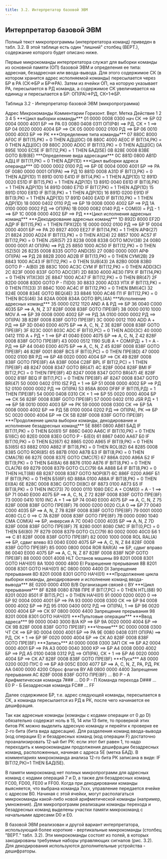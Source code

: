 ```yaml
---
title: 3.2. Интерпретатор базовой ЭВМ
---
```



## Интерпретатор базовой ЭВМ

Полный текст микропрограммы (интерпретатора команд) приведен в табл. 3.2. В этой таблице есть один "лишний" столбец (ВЕРТ.), содержание которого будет описано ниже.

Первые микрокоманды интерпретатора служат для выборки команды из основной памяти (ОП) базовой ЭВМ и определения ее типа: адресная, безадресная или ввода-вывода. Для этого содержимое СК (в котором хранится адрес исполняемой команды) пересылается через БР в РА (СК=>БР и БР=>РА). Затем из ячейки ОП, на которую указывает РА, пересылается в РД команда, а содержимое СК увеличивается на единицу и пересылается в БР: ОП(РА)=>РД, СК+1=>БР.

Таблица 3.2 - Интерпретатор базовой ЭВМ (микропрограмма)

<MyTable>
     <thead>
        <tr>
            <th>Адрес</th>
            <th colSpan="2">Микрокоманды</th>
            <th colSpan="2">Комментарии</th>
        </tr>
        <tr>
            <th></th>
            <th>Горизонт.</th>
            <th>Верт.</th>
            <th>Метка</th>
            <th>Действие</th>
        </tr>
        <tr>
            <th>1</th>
            <th>2</th>
            <th>3</th>
            <th>4</th>
            <th>5</th>
        </tr>
        <tr>
            <th colSpan="5">***Цикл выборки команды***</th>
        </tr>
    </thead>
    <tbody>
        <tr>
            <td>01</td>
            <td>0000 0008</td>
            <td>0300</td>
            <td>нач</td>
            <td>СК ==> БР</td>
        </tr>
        <tr>
            <td>02</td>
            <td>0004 0000</td>
            <td>4001</td>
            <td></td>
            <td>БР ==> РА</td>
        </tr>
        <tr>
            <td>03</td>
            <td>0080 0408</td>
            <td>0311</td>
            <td></td>
            <td>ОП(РФ) ==> РД, СК + 1 ==> БР</td>
        </tr>
        <tr>
            <td>04</td>
            <td>0020 0000</td>
            <td>4004</td>
            <td></td>
            <td>БР ==> СК</td>
        </tr>
        <tr>
            <td>05</td>
            <td>0000 0002</td>
            <td>0100</td>
            <td></td>
            <td>РД ==> БР</td>
        </tr>
        <tr>
            <td>06</td>
            <td>0010 0000</td>
            <td>4003</td>
            <td></td>
            <td>БР ==> РК</td>
        </tr>
        <tr>
            <td></td>
            <td></td>
            <td></td>
            <td></td>
            <td>***Определение типа команды***</td>
        </tr>
        <tr>
            <td>07</td>
            <td>880C 8000</td>
            <td>AF0C</td>
            <td></td>
            <td>IF BIT(15,PK) = 0 THEN АДЦ(0C)</td>
        </tr>
        <tr>
            <td>08</td>
            <td>880C 4000</td>
            <td>AE0C</td>
            <td></td>
            <td>IF BIT(14,PK) = 0 THEN АДЦ(0C)</td>
        </tr>
        <tr>
            <td>09</td>
            <td>880C 2000</td>
            <td>AD0C</td>
            <td></td>
            <td>IF BIT(13,PK) = 0 THEN АДЦ(0C)</td>
        </tr>
        <tr>
            <td>0A</td>
            <td>895E 1000</td>
            <td>EC5E</td>
            <td></td>
            <td>IF BIT(12,PK) = 1 THEN БАД(5Е)</td>
        </tr>
        <tr>
            <td>0B</td>
            <td>828E 0008</td>
            <td>83BE</td>
            <td></td>
            <td>GOTO B/B(8E)</td>
        </tr>
        <tr>
            <td></td>
            <td></td>
            <td></td>
            <td></td>
            <td>***Определение вида адресации***</td>
        </tr>
        <tr>
            <td>0C</td>
            <td>881D 0800</td>
            <td>AB1D</td>
            <td>АДЦ</td>
            <td>IF BIT(11,PK) = 0 THEN АДР(1D)</td>
        </tr>
        <tr>
            <td></td>
            <td></td>
            <td></td>
            <td></td>
            <td>***Цикл выборки адреса операнда***</td>
        </tr>
        <tr>
            <td>0D</td>
            <td>0000 0002</td>
            <td>0100</td>
            <td></td>
            <td>РД ==> БР</td>
        </tr>
        <tr>
            <td>0E</td>
            <td>0004 0000</td>
            <td>4001</td>
            <td></td>
            <td>БР ==> РА</td>
        </tr>
        <tr>
            <td>0F</td>
            <td>0080 0000</td>
            <td>0001</td>
            <td></td>
            <td>ОП(РА) ==> РД</td>
        </tr>
        <tr>
            <td>10</td>
            <td>881D 0008</td>
            <td>A31D</td>
            <td></td>
            <td>IF BIT(3,PK) = 0 THEN АДР(1D)</td>
        </tr>
        <tr>
            <td>11</td>
            <td>891D 0010</td>
            <td>E41D</td>
            <td></td>
            <td>IF BIT(4,PK) = 1 THEN АДР(1D)</td>
        </tr>
        <tr>
            <td>12</td>
            <td>891D 0020</td>
            <td>E51D</td>
            <td></td>
            <td>IF BIT(5,PK) = 1 THEN АДР(1D)</td>
        </tr>
        <tr>
            <td>13</td>
            <td>891D 0040</td>
            <td>E61D</td>
            <td></td>
            <td>IF BIT(6,PK) = 1 THEN АДР(1D)</td>
        </tr>
        <tr>
            <td>14</td>
            <td>891D 0080</td>
            <td>E71D</td>
            <td></td>
            <td>IF BIT(7,PK) = 1 THEN АДР(1D)</td>
        </tr>
        <tr>
            <td>15</td>
            <td>891D 0100</td>
            <td>E81D</td>
            <td></td>
            <td>IF BIT(8,PK) = 1 THEN АДР(1D)</td>
        </tr>
        <tr>
            <td>16</td>
            <td>891D 0200</td>
            <td>E91D</td>
            <td></td>
            <td>IF BIT(9,PK) = 1 THEN АДР(1D)</td>
        </tr>
        <tr>
            <td>17</td>
            <td>891D 0400</td>
            <td>EA1D</td>
            <td></td>
            <td>IF BIT(10,PK) = 1 THEN АДР(1D)</td>
        </tr>
        <tr>
            <td>18</td>
            <td>0000 0402</td>
            <td>0110</td>
            <td></td>
            <td>РД ==> БР</td>
        </tr>
        <tr>
            <td>19</td>
            <td>0008 0000</td>
            <td>4002</td>
            <td></td>
            <td>БР ==> РД</td>
        </tr>
        <tr>
            <td>1A</td>
            <td>0100 0000</td>
            <td>0002</td>
            <td></td>
            <td>РД ==> ОП(РА)</td>
        </tr>
        <tr>
            <td>1B</td>
            <td>0000 0082</td>
            <td>0140</td>
            <td></td>
            <td>РД + СОМ(0) = РД - 1 ==> БР</td>
        </tr>
        <tr>
            <td>1C</td>
            <td>0008 0000</td>
            <td>4002</td>
            <td></td>
            <td>БР ==> РД</td>
        </tr>
        <tr>
            <td></td>
            <td></td>
            <td></td>
            <td></td>
            <td>***Цикл исполнения адресных команд***</td>
        </tr>
        <tr>
            <td></td>
            <td></td>
            <td></td>
            <td></td>
            <td>***Декодирование адресных команд***</td>
        </tr>
        <tr>
            <td>1D</td>
            <td>892D 8000</td>
            <td>EF2D</td>
            <td>АДР</td>
            <td>IF BIT(15,PK) = 1 THEN ПРХ(2D)</td>
        </tr>
        <tr>
            <td>1E</td>
            <td>0000 0002</td>
            <td>0100</td>
            <td></td>
            <td>РД ==> БР</td>
        </tr>
        <tr>
            <td>1F</td>
            <td>0004 0000</td>
            <td>4001</td>
            <td></td>
            <td>БР ==> РА</td>
        </tr>
        <tr>
            <td></td>
            <td></td>
            <td></td>
            <td></td>
            <td></td>
        </tr>
        <tr>
            <td>20</td>
            <td>8927 4000</td>
            <td>EE27</td>
            <td></td>
            <td>IF BIT(14,PK) = 1 THEN АРФ(27)</td>
        </tr>
        <tr>
            <td>21</td>
            <td>8824 2000</td>
            <td>AD24</td>
            <td></td>
            <td>IF BIT(13,PK) = 0 THEN A1(24)</td>
        </tr>
        <tr>
            <td>22</td>
            <td>8857 1000</td>
            <td>AC57</td>
            <td></td>
            <td>IF BIT(12,PK) = 0 THEN JSR(57)</td>
        </tr>
        <tr>
            <td>23</td>
            <td>8238 0008</td>
            <td>8338</td>
            <td></td>
            <td>GOTO MOV(38)</td>
        </tr>
        <tr>
            <td>24</td>
            <td>0080 0000</td>
            <td>0001</td>
            <td>A1</td>
            <td>ОП(РА) ==> РД</td>
        </tr>
        <tr>
            <td>25</td>
            <td>8850 1000</td>
            <td>AC50</td>
            <td></td>
            <td>IF BIT(12,PK) = 0 THEN ISZ(50)</td>
        </tr>
        <tr>
            <td>26</td>
            <td>8235 0008</td>
            <td>8335</td>
            <td></td>
            <td>GOTO AND(35)</td>
        </tr>
        <tr>
            <td>27</td>
            <td>0080 0000</td>
            <td>0001</td>
            <td>АРФ</td>
            <td>ОП(РА) ==> РД</td>
        </tr>
        <tr>
            <td>28</td>
            <td>882B 2000</td>
            <td>AD2B</td>
            <td></td>
            <td>IF BIT(13,PK) = 0 THEN СУМ(2B)</td>
        </tr>
        <tr>
            <td>29</td>
            <td>8843 1000</td>
            <td>AC43</td>
            <td></td>
            <td>IF BIT(12,PK) = 0 THEN SUB(43)</td>
        </tr>
        <tr>
            <td>2A</td>
            <td>82B0 0008</td>
            <td>83B0</td>
            <td></td>
            <td>GOTO P - A(B0)</td>
        </tr>
        <tr>
            <td>2B</td>
            <td>883C 1000</td>
            <td>AC3C</td>
            <td>СУМ</td>
            <td>IF BIT(12,PK) = 0 THEN ADD(3C)</td>
        </tr>
        <tr>
            <td>2C</td>
            <td>823F 0000</td>
            <td>833F</td>
            <td></td>
            <td>GOTO ADC(3F)</td>
        </tr>
        <tr>
            <td>2D</td>
            <td>8830 4000</td>
            <td>AE30</td>
            <td>ПРХ</td>
            <td>IF BIT(14,PK) = 0 THEN УПХ(30)</td>
        </tr>
        <tr>
            <td>2E</td>
            <td>8847 1000</td>
            <td>AC47</td>
            <td></td>
            <td>IF BIT(12,PK) = 0 THEN BR(47)</td>
        </tr>
        <tr>
            <td>2F</td>
            <td>82D0 0008</td>
            <td>83D0</td>
            <td></td>
            <td>GOTO Р - П(D0)</td>
        </tr>
        <tr>
            <td>30</td>
            <td>8833 2000</td>
            <td>AD33</td>
            <td>УПХ</td>
            <td>IF BIT(13,PK) = 0 THEN П1(33)</td>
        </tr>
        <tr>
            <td>31</td>
            <td>884С 1000</td>
            <td>AC4C</td>
            <td></td>
            <td>IF BIT(12,PK) = 0 THEN BMI(4C)</td>
        </tr>
        <tr>
            <td>32</td>
            <td>824E 0008</td>
            <td>834E</td>
            <td></td>
            <td>GOTO BEQ(4E)</td>
        </tr>
        <tr>
            <td>33</td>
            <td>8846 1000</td>
            <td>AC46</td>
            <td>П1</td>
            <td>IF BIT(12,PK) = 0 THEN BCS(46)</td>
        </tr>
        <tr>
            <td>34</td>
            <td>824A 0008</td>
            <td>834A</td>
            <td></td>
            <td>GOTO BPL(4A)</td>
        </tr>
        <tr>
            <td></td>
            <td></td>
            <td></td>
            <td></td>
            <td>***Исполнение адресных команд***</td>
        </tr>
        <tr>
            <td>35</td>
            <td>0000 0212</td>
            <td>1120</td>
            <td>AND</td>
            <td>A & РД ==> БР</td>
        </tr>
        <tr>
            <td>36</td>
            <td>0040 C000</td>
            <td>4035</td>
            <td></td>
            <td>БР ==> A, N, Z</td>
        </tr>
        <tr>
            <td>37</td>
            <td>828F 0008</td>
            <td>838F</td>
            <td></td>
            <td>GOTO ПРЕ(8F)</td>
        </tr>
        <tr>
            <td>38</td>
            <td>0000 0010</td>
            <td>1000</td>
            <td>MOV</td>
            <td>A ==> БР</td>
        </tr>
        <tr>
            <td>39</td>
            <td>0008 0000</td>
            <td>4002</td>
            <td></td>
            <td>БР ==> РД</td>
        </tr>
        <tr>
            <td>3A</td>
            <td>0100 0000</td>
            <td>0002</td>
            <td></td>
            <td>РД ==> ОП(РА)</td>
        </tr>
        <tr>
            <td>3B</td>
            <td>828F 0008</td>
            <td>838F</td>
            <td></td>
            <td>GOTO ПРЕ(8F)</td>
        </tr>
        <tr>
            <td>3C</td>
            <td>0000 0012</td>
            <td>1100</td>
            <td>ADD</td>
            <td>A + РД ==> БР</td>
        </tr>
        <tr>
            <td>3D</td>
            <td>0040 E000</td>
            <td>4075</td>
            <td></td>
            <td>БР ==> A, C, N, Z</td>
        </tr>
        <tr>
            <td>3E</td>
            <td>828F 0008</td>
            <td>838F</td>
            <td></td>
            <td>GOTO ПРЕ(8F)</td>
        </tr>
        <tr>
            <td>3F</td>
            <td>823C 0001</td>
            <td>803C</td>
            <td>ADC</td>
            <td>IF BIT(0,PC) = 0 THEN ADD(3C)</td>
        </tr>
        <tr>
            <td>40</td>
            <td>0000 0412</td>
            <td>1110</td>
            <td></td>
            <td>A + РД + 1 ==> БР</td>
        </tr>
        <tr>
            <td>41</td>
            <td>0040 E000</td>
            <td>4075</td>
            <td></td>
            <td>БР ==> A, C, N, Z</td>
        </tr>
        <tr>
            <td>42</td>
            <td>828F 0008</td>
            <td>838F</td>
            <td></td>
            <td>GOTO ПРЕ(8F)</td>
        </tr>
        <tr>
            <td>43</td>
            <td>0000 0512</td>
            <td>1190</td>
            <td>SUB</td>
            <td>A + COM(РД) + 1 = A - РД ==> БР</td>
        </tr>
        <tr>
            <td>44</td>
            <td>0040 E000</td>
            <td>4075</td>
            <td></td>
            <td>БР ==> A, C, N, Z</td>
        </tr>
        <tr>
            <td>45</td>
            <td>828F 0008</td>
            <td>838F</td>
            <td></td>
            <td>GOTO ПРЕ(8F)</td>
        </tr>
        <tr>
            <td>46</td>
            <td>828F 0001</td>
            <td>808F</td>
            <td>BCS</td>
            <td>IF BIT(0,PC) = 0 THEN ПРЕ(8D)</td>
        </tr>
        <tr>
            <td>47</td>
            <td>0000 0002</td>
            <td>0100</td>
            <td>BR</td>
            <td>РД ==> БР</td>
        </tr>
        <tr>
            <td>48</td>
            <td>0020 0000</td>
            <td>4004</td>
            <td></td>
            <td>БР ==> СК</td>
        </tr>
        <tr>
            <td>49</td>
            <td>828F 0008</td>
            <td>838F</td>
            <td></td>
            <td>GOTO ПРЕ(8F)</td>
        </tr>
        <tr>
            <td>4A</td>
            <td>838F 0004</td>
            <td>C28F</td>
            <td>BPL</td>
            <td>IF BIT(2,PC) = 1 THEN ПРЕ(8F)</td>
        </tr>
        <tr>
            <td>4B</td>
            <td>8247 0008</td>
            <td>8347</td>
            <td></td>
            <td>GOTO BR(47)</td>
        </tr>
        <tr>
            <td>4C</td>
            <td>828F 0004</td>
            <td>828F</td>
            <td>BMI</td>
            <td>IF BIT(2,PC) = 0 THEN ПРЕ(8F)</td>
        </tr>
        <tr>
            <td>4D</td>
            <td>8247 0008</td>
            <td>8347</td>
            <td></td>
            <td>GOTO BR(47)</td>
        </tr>
        <tr>
            <td>4E</td>
            <td>828F 0002</td>
            <td>818F</td>
            <td>BEQ</td>
            <td>IF BIT(1,PC) = 0 THEN ПРЕ(8F)</td>
        </tr>
        <tr>
            <td>4F</td>
            <td>8247 0008</td>
            <td>8347</td>
            <td></td>
            <td>GOTO BR(47)</td>
        </tr>
        <tr>
            <td>50</td>
            <td>0000 0402</td>
            <td>0110</td>
            <td>ISZ</td>
            <td>РД + 1 ==> БР</td>
        </tr>
        <tr>
            <td>51</td>
            <td>0008 0000</td>
            <td>4002</td>
            <td></td>
            <td>БР ==> РД</td>
        </tr>
        <tr>
            <td>52</td>
            <td>0100 0000</td>
            <td>0002</td>
            <td></td>
            <td>РД ==> ОП(РА)</td>
        </tr>
        <tr>
            <td>53</td>
            <td>858А 8000</td>
            <td>DF8F</td>
            <td></td>
            <td>IF BIT(15,РД) = 1 THEN ПРЕ(8F)</td>
        </tr>
        <tr>
            <td>54</td>
            <td>0000 0408</td>
            <td>0310</td>
            <td></td>
            <td>СК + 1 ==> БР</td>
        </tr>
        <tr>
            <td>55</td>
            <td>0020 0000</td>
            <td>4004</td>
            <td></td>
            <td>БР ==> СК</td>
        </tr>
        <tr>
            <td>56</td>
            <td>828F 0008</td>
            <td>838F</td>
            <td></td>
            <td>GOTO ПРЕ(8F)</td>
        </tr>
        <tr>
            <td>57</td>
            <td>0000 0402</td>
            <td>0110</td>
            <td>JSR</td>
            <td>РД + 1 ==> БР</td>
        </tr>
        <tr>
            <td>58</td>
            <td>0010 0000</td>
            <td>4003</td>
            <td></td>
            <td>БР ==> РК</td>
        </tr>
        <tr>
            <td>59</td>
            <td>0000 0008</td>
            <td>0300</td>
            <td></td>
            <td>СК ==> БР</td>
        </tr>
        <tr>
            <td>5A</td>
            <td>0008 0000</td>
            <td>4002</td>
            <td>БР ==> РД</td>
            <td></td>
        </tr>
        <tr>
            <td>5B</td>
            <td>0100 0004</td>
            <td>0202</td>
            <td></td>
            <td>РД ==> ОП(РА), РК ==> БР</td>
        </tr>
        <tr>
            <td>5C</td>
            <td>0020 0000</td>
            <td>4004</td>
            <td></td>
            <td>БР ==> СК</td>
        </tr>
        <tr>
            <td>5B</td>
            <td>828F 0008</td>
            <td>838F</td>
            <td></td>
            <td>GOTO ПРЕ(8F)</td>
        </tr>
        <tr>
            <td colSpan="5">***Продолжение цикла выборки команды, декодирование и исполнение безадресных команд***</td>
        </tr>
        <tr>
            <td>5E</td>
            <td>8861 0800</td>
            <td>AB61</td>
            <td>БАД</td>
            <td>IF BIT(11,PK) = 0 THEN Б0(61)</td>
        </tr>
        <tr>
            <td>5F</td>
            <td>886C 0400</td>
            <td>AA6C</td>
            <td></td>
            <td>IF BIT(10,PK) = 0 THEN Б1(6C)</td>
        </tr>
        <tr>
            <td>60</td>
            <td>82E0 0008</td>
            <td>83E0</td>
            <td></td>
            <td>GOTO Р - Б(E0)</td>
        </tr>
        <tr>
            <td>61</td>
            <td>8867 0400</td>
            <td>AA67</td>
            <td>Б0</td>
            <td>IF BIT(10,PK) = 0 THEN Б2(67)</td>
        </tr>
        <tr>
            <td>62</td>
            <td>8865 0200</td>
            <td>A965</td>
            <td></td>
            <td>IF BIT(9,PK) = 0 THEN Б3(65)</td>
        </tr>
        <tr>
            <td>63</td>
            <td>8882 0100</td>
            <td>A882</td>
            <td></td>
            <td>IF BIT(8,PK) = 0 THEN ROL(82)</td>
        </tr>
        <tr>
            <td>64</td>
            <td>8285 0008</td>
            <td>8385</td>
            <td></td>
            <td>GOTO ROR(85)</td>
        </tr>
        <tr>
            <td>65</td>
            <td>887B 0100</td>
            <td>A87B</td>
            <td>Б3</td>
            <td>IF BIT(8,PK) = 0 THEN CMA(7B)</td>
        </tr>
        <tr>
            <td>66</td>
            <td>827E 0008</td>
            <td>837E</td>
            <td></td>
            <td>GOTO CMC(7E)</td>
        </tr>
        <tr>
            <td>67</td>
            <td>886A 0200</td>
            <td>A96A</td>
            <td>Б2</td>
            <td>IF BIT(9,PK) = 0 THEN Б4(6A)</td>
        </tr>
        <tr>
            <td>68</td>
            <td>8876 0100</td>
            <td>A876</td>
            <td></td>
            <td>IF BIT(8,PK) = 0 THEN CLA(76)</td>
        </tr>
        <tr>
            <td>69</td>
            <td>8279 0008</td>
            <td>8379</td>
            <td></td>
            <td>GOTO CLC(79)</td>
        </tr>
        <tr>
            <td>6A</td>
            <td>A888</td>
            <td>Б4</td>
            <td></td>
            <td>IF BIT(8,PK) = 0 THEN HLT(88)</td>
        </tr>
        <tr>
            <td>6B</td>
            <td>8287 0008</td>
            <td>8387</td>
            <td></td>
            <td>GOTO NOP(87)</td>
        </tr>
        <tr>
            <td>6C</td>
            <td>886F 0200</td>
            <td>A96F</td>
            <td>Б1</td>
            <td>IF BIT(9,PK) = 0 THEN Б5(6F)</td>
        </tr>
        <tr>
            <td>6D</td>
            <td>888A 0100</td>
            <td>A88A</td>
            <td></td>
            <td>IF BIT(8,PK) = 0 THEN EI(8A)</td>
        </tr>
        <tr>
            <td>6E</td>
            <td>828C 0008</td>
            <td>838C</td>
            <td></td>
            <td>GOTO DI(8C)</td>
        </tr>
        <tr>
            <td>6F</td>
            <td>8873 0100</td>
            <td>A873</td>
            <td>Б5</td>
            <td>IF BIT(8,PK) = 0 THEN INC(73)</td>
        </tr>
        <tr>
            <td>70</td>
            <td>0000 0110</td>
            <td>1080</td>
            <td>DEC</td>
            <td>A + COM(0) = A - 1 ==> БР</td>
        </tr>
        <tr>
            <td>71</td>
            <td>0040 E000</td>
            <td>4075</td>
            <td></td>
            <td>БР ==> A, C, N, Z</td>
        </tr>
        <tr>
            <td>72</td>
            <td>828F 0008</td>
            <td>838F</td>
            <td></td>
            <td>GOTO ПРЕ(8F)</td>
        </tr>
        <tr>
            <td>73</td>
            <td>0000 0410</td>
            <td>1010</td>
            <td>INC</td>
            <td>A + 1 ==> БР</td>
        </tr>
        <tr>
            <td>74</td>
            <td>0040 E000</td>
            <td>4075</td>
            <td></td>
            <td>БР ==> A, C, N, Z</td>
        </tr>
        <tr>
            <td>75</td>
            <td>828F 0008</td>
            <td>838F</td>
            <td></td>
            <td>GOTO ПРЕ(8F)</td>
        </tr>
        <tr>
            <td>76</td>
            <td>0000 0200</td>
            <td>0020</td>
            <td>CLA</td>
            <td>0 ==> БР</td>
        </tr>
        <tr>
            <td>77</td>
            <td>0040 C000</td>
            <td>4035</td>
            <td></td>
            <td>БР ==> A, N, Z</td>
        </tr>
        <tr>
            <td>78</td>
            <td>828F 0008</td>
            <td>838F</td>
            <td></td>
            <td>GOTO ПРЕ(8F)</td>
        </tr>
        <tr>
            <td>79</td>
            <td>0001 0000</td>
            <td>4080</td>
            <td>CLC</td>
            <td>0 ==> C</td>
        </tr>
        <tr>
            <td>7A</td>
            <td>828F 0008</td>
            <td>838F</td>
            <td></td>
            <td>GOTO ПРЕ(8F)</td>
        </tr>
        <tr>
            <td>7B</td>
            <td>0000 0090</td>
            <td>1040</td>
            <td>CMA</td>
            <td>COM(A) ==> БР, инверсия A</td>
        </tr>
        <tr>
            <td>7C</td>
            <td>0040 C000</td>
            <td>4035</td>
            <td></td>
            <td>БР ==> A, N, Z</td>
        </tr>
        <tr>
            <td>7D</td>
            <td>828F 0008</td>
            <td>838F</td>
            <td></td>
            <td>GOTO ПРЕ(8F)</td>
        </tr>
        <tr>
            <td>7E</td>
            <td>8280 0001</td>
            <td>8080</td>
            <td>CMC</td>
            <td>IF BIT(0,PC) = 0 THEN Б6(80)</td>
        </tr>
        <tr>
            <td>7F</td>
            <td>8279 0008</td>
            <td>8379</td>
            <td></td>
            <td>GOTO CLC(79)</td>
        </tr>
        <tr>
            <td>80</td>
            <td>0002 0000</td>
            <td>40C0</td>
            <td>Б6</td>
            <td>1 ==> C</td>
        </tr>
        <tr>
            <td>81</td>
            <td>828F 0008</td>
            <td>838F</td>
            <td></td>
            <td>GOTO ПРЕ(8F)</td>
        </tr>
        <tr>
            <td>82</td>
            <td>0000 1000</td>
            <td>0008</td>
            <td>ROL</td>
            <td>RAL(A) ==> БР, сдвиг влево</td>
        </tr>
        <tr>
            <td>83</td>
            <td>0040 E000</td>
            <td>4075</td>
            <td></td>
            <td>БР ==> A, C, N, Z</td>
        </tr>
        <tr>
            <td>84</td>
            <td>828F 0008</td>
            <td>838F</td>
            <td></td>
            <td>GOTO ПРЕ(8F)</td>
        </tr>
        <tr>
            <td>85</td>
            <td>0000 0800</td>
            <td>0004</td>
            <td>ROR</td>
            <td>RAR(A) ==> БР, сдвиг вправо</td>
        </tr>
        <tr>
            <td>86</td>
            <td>0040 E000</td>
            <td>4075</td>
            <td></td>
            <td>БР ==> A, C, N, Z</td>
        </tr>
        <tr>
            <td>87</td>
            <td>828F 0008</td>
            <td>838F</td>
            <td>NOP</td>
            <td>GOTO ПРЕ(8F)</td>
        </tr>
        <tr>
            <td>88</td>
            <td>0000 0001</td>
            <td>4008</td>
            <td>HLT</td>
            <td>Останов машины</td>
        </tr>
        <tr>
            <td>89</td>
            <td>8201 0008</td>
            <td>8301</td>
            <td></td>
            <td>GOTO НАЧ(01)</td>
        </tr>
        <tr>
            <td>8A</td>
            <td>1000 0000</td>
            <td>4800</td>
            <td>EI</td>
            <td>Разрешение прерывания</td>
        </tr>
        <tr>
            <td>8B</td>
            <td>8201 0008</td>
            <td>8301</td>
            <td></td>
            <td>GOTO НАЧ(01)</td>
        </tr>
        <tr>
            <td>8C</td>
            <td>0800 0000</td>
            <td>4400</td>
            <td>DI</td>
            <td>Запрещение прерывания</td>
        </tr>
        <tr>
            <td>8D</td>
            <td>8201 0008</td>
            <td>8301</td>
            <td></td>
            <td>GOTO НАЧ(01)</td>
        </tr>
        <tr>
            <td colSpan="5">***Продолжение цикла выборки команды, декодирование и исполнение команд ввода-вывода***</td>
        </tr>
        <tr>
            <td>8E</td>
            <td>0200 0000</td>
            <td>4100</td>
            <td>B/B</td>
            <td>Организация связей с ВУ</td>
        </tr>
        <tr>
            <td colSpan="5">***Цикл прерывания***</td>
        </tr>
        <tr>
            <td>8F</td>
            <td>8288 0080</td>
            <td>8788</td>
            <td>ПРЕ</td>
            <td>IF BIT(7,PC) = 0 THEN HTL(88)</td>
        </tr>
        <tr>
            <td>90</td>
            <td>8201 0020</td>
            <td>8501</td>
            <td></td>
            <td>IF BIT(5,PC) = 0 THEN НАЧ(01)</td>
        </tr>
        <tr>
            <td>91</td>
            <td>0000 0200</td>
            <td>0020</td>
            <td></td>
            <td>0 ==> БР</td>
        </tr>
        <tr>
            <td>92</td>
            <td>0004 0000</td>
            <td>4001</td>
            <td></td>
            <td>БР ==> РА</td>
        </tr>
        <tr>
            <td>93</td>
            <td>0000 0008</td>
            <td>0300</td>
            <td></td>
            <td>СК ==> БР</td>
        </tr>
        <tr>
            <td>94</td>
            <td>0008 0000</td>
            <td>4002</td>
            <td></td>
            <td>БР ==> РД</td>
        </tr>
        <tr>
            <td>95</td>
            <td>0100 0400</td>
            <td>0012</td>
            <td></td>
            <td>РД ==> ОП(РА), 1 ==> БР</td>
        </tr>
        <tr>
            <td>96</td>
            <td>0020 0000</td>
            <td>4004</td>
            <td></td>
            <td>БР ==> СК</td>
        </tr>
        <tr>
            <td>97</td>
            <td>0800 0000</td>
            <td>4400</td>
            <td></td>
            <td>Запрещение прерывания</td>
        </tr>
        <tr>
            <td>98</td>
            <td>8201 0008</td>
            <td>8301</td>
            <td></td>
            <td>GOTO НАЧ(01)</td>
        </tr>
        <tr>
            <td colSpan="5">***Пультовые операции***</td>
        </tr>
        <tr>
            <td></td>
            <td></td>
            <td></td>
            <td></td>
            <td>***Ввод адреса***</td>
        </tr>
        <tr>
            <td>99</td>
            <td>0000 0040</td>
            <td>3000</td>
            <td>В/А</td>
            <td>КР ==> БР</td>
        </tr>
        <tr>
            <td>9A</td>
            <td>0020 0000</td>
            <td>4004</td>
            <td></td>
            <td>БР ==> СК</td>
        </tr>
        <tr>
            <td>9B</td>
            <td>828F 0008</td>
            <td>838F</td>
            <td></td>
            <td>GOTO ПРЕ(8F)</td>
        </tr>
        <tr>
            <td></td>
            <td></td>
            <td></td>
            <td></td>
            <td>***Чтение***</td>
        </tr>
        <tr>
            <td>9C</td>
            <td>0000 0008</td>
            <td>0300</td>
            <td>ЧТ</td>
            <td>СК ==> БР</td>
        </tr>
        <tr>
            <td>9D</td>
            <td>0004 0000</td>
            <td>4001</td>
            <td></td>
            <td>БР ==> РА</td>
        </tr>
        <tr>
            <td>9E</td>
            <td>0080 0408</td>
            <td>0311</td>
            <td></td>
            <td>ОП(РА) ==> РД, СК + 1 ==> БР</td>
        </tr>
        <tr>
            <td>9F</td>
            <td>0020 0000</td>
            <td>4004</td>
            <td></td>
            <td>БР ==> СК</td>
        </tr>
        <tr>
            <td>A0</td>
            <td>828F 0008</td>
            <td>838F</td>
            <td></td>
            <td>GOTO ПРЕ(8F)</td>
        </tr>
        <tr>
            <td></td>
            <td></td>
            <td></td>
            <td></td>
            <td>***Запись***</td>
        </tr>
        <tr>
            <td>A1</td>
            <td>0000 0008</td>
            <td>0300</td>
            <td>ЗАП</td>
            <td>СК ==> БР</td>
        </tr>
        <tr>
            <td>A2</td>
            <td>0004 0000</td>
            <td>4001</td>
            <td></td>
            <td>БР ==> РА</td>
        </tr>
        <tr>
            <td>A3</td>
            <td>0000 0040</td>
            <td>3000</td>
            <td></td>
            <td>КР ==> БР</td>
        </tr>
        <tr>
            <td>A4</td>
            <td>0008 0000</td>
            <td>4002</td>
            <td></td>
            <td>БР ==> РД</td>
        </tr>
        <tr>
            <td>A5</td>
            <td>0100 0408</td>
            <td>0312</td>
            <td></td>
            <td>РД ==> ОП(РА), СК + 1 ==> БР</td>
        </tr>
        <tr>
            <td>A6</td>
            <td>0020 0000</td>
            <td>4004</td>
            <td></td>
            <td>БР ==> СК</td>
        </tr>
        <tr>
            <td>A7</td>
            <td>828F 0008</td>
            <td>838F</td>
            <td></td>
            <td>GOTO ПРЕ(8F)</td>
        </tr>
        <tr>
            <td></td>
            <td></td>
            <td></td>
            <td></td>
            <td>***Пуск***</td>
        </tr>
        <tr>
            <td>A8</td>
            <td>0000 0200</td>
            <td>0020</td>
            <td>ПУС</td>
            <td>0 ==> БР</td>
        </tr>
        <tr>
            <td>A9</td>
            <td>005C E000</td>
            <td>4077</td>
            <td></td>
            <td>БР ==> A, C, N, Z, РА, РД, РК</td>
        </tr>
        <tr>
            <td>AA</td>
            <td>0400 0000</td>
            <td>4200</td>
            <td></td>
            <td>Сброс флагов ВУ</td>
        </tr>
        <tr>
            <td>AB</td>
            <td>0800 0000</td>
            <td>4400</td>
            <td></td>
            <td>Запрещение прерывания</td>
        </tr>
        <tr>
            <td>AC</td>
            <td>828F 0008</td>
            <td>838F</td>
            <td></td>
            <td>GOTO ПРЕ(8F)</td>
        </tr>
        <tr>
            <td>...</td>
            <td></td>
            <td></td>
            <td></td>
            <td></td>
        </tr>
        <tr>
            <td>B0</td>
            <td></td>
            <td></td>
            <td>Р - А</td>
            <td>Арифметическая команда 7###</td>
        </tr>
        <tr>
            <td>...</td>
            <td></td>
            <td></td>
            <td></td>
            <td></td>
        </tr>
        <tr>
            <td>D0</td>
            <td></td>
            <td></td>
            <td>Р - П</td>
            <td>Команда перехода D###</td>
        </tr>
        <tr>
            <td>...</td>
            <td></td>
            <td></td>
            <td></td>
            <td></td>
        </tr>
        <tr>
            <td>E0</td>
            <td></td>
            <td></td>
            <td>Р - Б</td>
            <td>Безадресная команда FC##</td>
        </tr>
        <tr>
            <td>...</td>
            <td></td>
            <td></td>
            <td></td>
            <td></td>
        </tr>
        <tr>
            <td>FF</td>
            <td></td>
            <td></td>
            <td></td>
            <td></td>
        </tr>
    </tbody>
</MyTable>

Далее содержимое БР, т.е. адрес следующей команды, пересылается в СК, а команда пересылается из РД в РК, после чего начинается ее дешифрация. 

Так как адресные команды (команды с кодами операции от 0 до D) обязательно содержат ноль в 15, 14 или 13 бите, то проверкой этих битов РК можно выделить адресную команду и перейти к проверке ее 2-го бита (бита вида адресации). Для разделения команд ввода-вывода (код операции Е) и безадресных команд (код операции F) достаточно проанализировать 12-ый бит РК: если этот бит равен 1, то надо переходить к микрокомандам продолжения дешифрации безадресных команд, расположенных, начиная с адреса 5E (метка БАД). В комментариях микрокоманда анализа 12-го бита РК записана в виде: IF BIT(12,РК)=1 THEN БАД(5E).

В памяти микрокоманд нет полных микропрограмм для адресных команд с кодами операций 7 и D, а также для безадресных команд FC00, FD00, FE00 и FF00. Когда при декодировании команды выясняется, что выбрана команда 7xxx, управление передается ячейке с адресом В0. Начиная с этой ячейки, могут располагаться микрокоманды какой-либо новой арифметической команды (например, умножения). Для микропрограмм реализации команды перехода и безадресных команд выделены участки памяти микрокоманд с начальными адресами D0 и E0.

В базовой ЭВМ реализован и другой вариант интерпретатора, использующий более короткие - вертикальные микрокоманды (столбец "ВЕРТ." табл. 3.2). Эти микрокоманды состоят из полей, в которых закодированы требуемые наборы управляющих сигналов (рис. 3.2). Для декодирования используются дополнительные устройства - дешифраторы. 